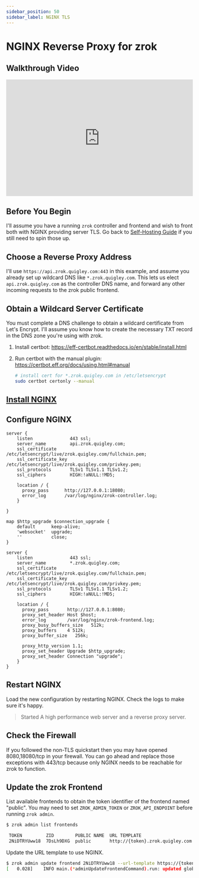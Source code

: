 ```yaml
---
sidebar_position: 50
sidebar_label: NGINX TLS
---
```


# NGINX Reverse Proxy for zrok

## Walkthrough Video

<iframe width="100%" height="315" src="https://www.youtube.com/embed/870A5dke_u4?start=1080" title="YouTube video player" frameborder="0" allow="accelerometer; autoplay; clipboard-write; encrypted-media; gyroscope; picture-in-picture; web-share" allowfullscreen></iframe>

## Before You Begin

I'll assume you have a running `zrok` controller and frontend and wish to front both with NGINX providing server TLS. Go back to [Self-Hosting Guide](/guides/self-hosting/linux/index.mdx) if you still need to spin those up.

## Choose a Reverse Proxy Address

I'll use `https://api.zrok.quigley.com:443` in this example, and assume you already set up wildcard DNS like `*.zrok.quigley.com`. This lets us elect `api.zrok.quigley.com` as the controller DNS name, and forward any other incoming requests to the zrok public frontend.

## Obtain a Wildcard Server Certificate

You must complete a DNS challenge to obtain a wildcard certificate from Let's Encrypt. I'll assume you know how to create the necessary TXT record in the DNS zone you're using with zrok.

1. Install certbot: https://eff-certbot.readthedocs.io/en/stable/install.html
2. Run certbot with the manual plugin: https://certbot.eff.org/docs/using.html#manual

    ```bash
    # install cert for *.zrok.quigley.com in /etc/letsencrypt
    sudo certbot certonly --manual
    ````

## [Install NGINX](https://www.nginx.com/resources/wiki/start/topics/tutorials/install/)

## Configure NGINX

```
server {
    listen              443 ssl;
    server_name         api.zrok.quigley.com;
    ssl_certificate     /etc/letsencrypt/live/zrok.quigley.com/fullchain.pem;
    ssl_certificate_key /etc/letsencrypt/live/zrok.quigley.com/privkey.pem;
    ssl_protocols       TLSv1 TLSv1.1 TLSv1.2;
    ssl_ciphers         HIGH:!aNULL:!MD5;

    location / {
      proxy_pass      http://127.0.0.1:18080;
      error_log       /var/log/nginx/zrok-controller.log;
    }

}

map $http_upgrade $connection_upgrade {
    default      keep-alive;
    'websocket'  upgrade;
    ''           close;
}

server {
    listen              443 ssl;
    server_name         *.zrok.quigley.com;
    ssl_certificate     /etc/letsencrypt/live/zrok.quigley.com/fullchain.pem;
    ssl_certificate_key /etc/letsencrypt/live/zrok.quigley.com/privkey.pem;
    ssl_protocols       TLSv1 TLSv1.1 TLSv1.2;
    ssl_ciphers         HIGH:!aNULL:!MD5;

    location / {
      proxy_pass       http://127.0.0.1:8080;
      proxy_set_header Host $host;
      error_log        /var/log/nginx/zrok-frontend.log;
      proxy_busy_buffers_size   512k;
      proxy_buffers    4 512k;
      proxy_buffer_size   256k;

      proxy_http_version 1.1;
      proxy_set_header Upgrade $http_upgrade;
      proxy_set_header Connection "upgrade";
    }
}
```

## Restart NGINX

Load the new configuration by restarting NGINX. Check the logs to make sure it's happy.

> Started A high performance web server and a reverse proxy server.

## Check the Firewall

If you followed the non-TLS quickstart then you may have opened 8080,18080/tcp in your firewall. You can go ahead and replace those exceptions with 443/tcp because only NGINX needs to be reachable for zrok to function.

## Update the zrok Frontend

List available frontends to obtain the token identifier of the frontend named "public". You may need to set `ZROK_ADMIN_TOKEN` or `ZROK_API_ENDPOINT` before running `zrok admin`.

```bash
$ zrok admin list frontends

 TOKEN         ZID        PUBLIC NAME  URL TEMPLATE                              CREATED AT                         UPDATED AT                    
 2NiDTRYUww18  7DsLh9DXG  public       http://{token}.zrok.quigley.com:8080  2023-01-19 05:29:20.793 +0000 UTC  2023-01-19 06:17:25 +0000 UTC 
```

Update the URL template to use NGINX.

```bash
$ zrok admin update frontend 2NiDTRYUww18 --url-template https://{token}.zrok.quigley.com:443
[   0.028]    INFO main.(*adminUpdateFrontendCommand).run: updated global frontend '2NiDTRYUww18'
```
